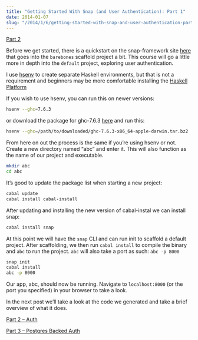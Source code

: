 ```yaml
---
title: "Getting Started With Snap (and User Authentication): Part 1"
date: 2014-01-07
slug: "/2014/1/6/getting-started-with-snap-and-user-authentication-part-1/"
---
```



[Part 2](http://www.christopherbiscardi.com/2014/01/10/getting-started-with-snap-and-user-authentication-part-2/)

Before we get started, there is a quickstart on the snap-framework site
[here](http://snapframework.com/docs/quickstart) that goes into the `barebones`
scaffold project a bit. This course will go a little more in depth into the
`default` project, exploring user authentication.

I use [hsenv](https://github.com/Paczesiowa/hsenv) to create separate Haskell
environments, but that is not a requirement and beginners may be more
comfortable installing the [Haskell Platform](http://www.haskell.org/platform/)

If you wish to use hsenv, you can run this on newer versions:

```bash
hsenv --ghc=7.6.3
```

or download the package for ghc-7.6.3
[here](http://www.haskell.org/ghc/download_ghc_7_6_3) and run this:

```bash
hsenv --ghc=/path/to/downloaded/ghc-7.6.3-x86_64-apple-darwin.tar.bz2
```

From here on out the process is the same if you’re using hsenv or not. Create a
new directory named “abc” and enter it. This will also function as the name of
our project and executable.

```bash
mkdir abc
cd abc
```

It’s good to update the package list when starting a new project:

```bash
cabal update
cabal install cabal-install
```

After updating and installing the new version of cabal-instal we can install
snap:

```bash
cabal install snap
```

At this point we will have the `snap` CLI and can run init to scaffold a default
project. After scaffolding, we then run `cabal install` to compile the binary
and `abc` to run the project. `abc` will also take a port as such: `abc -p 8000`

```bash
snap init
cabal install
abc -p 8000
```

Our app, abc, should now be running. Navigate to `localhost:8000` (or the port
you specified) in your browser to take a look.

In the next post we’ll take a look at the code we generated and take a brief
overview of what it does.

[Part 2 – Auth](http://www.christopherbiscardi.com/2014/01/10/getting-started-with-snap-and-user-authentication-part-2/)

[Part 3 – Postgres Backed Auth](http://www.christopherbiscardi.com/2014/01/11/getting-started-with-snap-and-user-authentication-part-3/)
